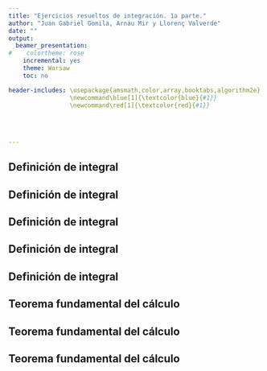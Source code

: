 ```yaml
---
title: "Ejercicios resueltos de integración. 1a parte."
author: "Juan Gabriel Gomila, Arnau Mir y Llorenç Valverde"
date: ""
output:
  beamer_presentation:
#    colortheme: rose
    incremental: yes
    theme: Warsaw
    toc: no

header-includes: \usepackage{amsmath,color,array,booktabs,algorithm2e}
                 \newcommand\blue[1]{\textcolor{blue}{#1}}
                 \newcommand\red[1]{\textcolor{red}{#1}}
                 

                 
              
---
```




## Definición de integral

\begin{block}{Ejercicio 1}
Consideremos la función $f(x)=1+x^2$ en el intervalo $[0,1]$. Demostrar que la función es integrable en el intervalo anterior.
\end{block}

## Definición de integral

\begin{block}{\textcolor{green}{Solución}}
\blue{
Consideremos la sucesión de particiones siguiente:
$$
P_n={x_0=0<\frac{1}{n}<\cdots <\frac{n}{n}=x_n=1},
$$
es decir $x_i=\frac{i}{n}$, $i=0,\ldots,n$.\newline
\pause
La suma inferior de $f$ respecto la particion $P_n$ será:
\begin{eqnarray*}
L(f,P_n) & = & \sum_{i=1}^n m_i\cdot (x_i-x_{i-1})=\sum_{i=1}^n\inf_{x\in [x_{i-1},x_i]}f(x)\cdot (x_i-x_{i-1})\pause \\ &=& \sum_{i=1}^n f(x_{i-1})\cdot \frac{1}{n}=\pause \frac{1}{n}\sum_{i=1}^n f\left(\frac{i-1}{n}\right)\\ & = & \pause \frac{1}{n}\sum_{i=1}^n \left(1+\frac{(i-1)^2}{n^2}\right) =\pause \frac{1}{n}\left(n+\frac{1}{n^2}\sum_{i=0}^{n-1} i^2\right)
\end{eqnarray*}
}
\end{block}

## Definición de integral

\begin{block}{\textcolor{green}{Solución (cont.)}}
\blue{
A continuación usamos la expresión siguiente:
$$
\sum_{i=1}^m i^2 = \frac{1}{6} m (m+1) (2m+1).
$$
\pause
La suma inferior de $f$ respecto de $P_n$ será:
\begin{eqnarray*}
L(f,P_n) & = &  \frac{1}{n}\left(n+\frac{1}{n^2}\cdot \frac{1}{6} (n-1) n (2(n-1)+1)\right)\pause\\ & = & 1+\frac{1}{6n^3}\cdot (n-1)n(2n-1)=1+\frac{(n-1)(2n-1)}{6n^2}.
\end{eqnarray*}
\pause
}
\end{block}

## Definición de integral

\begin{block}{\textcolor{green}{Solución (cont.)}}
\blue{
La suma superior de $f$ respecto de $P_n$ será:
\begin{eqnarray*}
U(f,P_n) & = & \sum_{i=1}^n M_i\cdot (x_i-x_{i-1})=\sum_{i=1}^n\sup_{x\in [x_{i-1},x_i]}f(x)\cdot (x_i-x_{i-1})\pause \\ &=& \sum_{i=1}^n f(x_{i})\cdot \frac{1}{n}=\pause \frac{1}{n}\sum_{i=1}^n f\left(\frac{i}{n}\right)\\ & = & \pause \frac{1}{n}\sum_{i=1}^n \left(1+\frac{i^2}{n^2}\right) =\pause \frac{1}{n}\left(n+\frac{1}{n^2}\sum_{i=1}^{n} i^2\right)\\\pause &=& 1+\frac{1}{n^3}\cdot\frac{1}{6}n (n+1)(2n+1)\pause =1+\frac{(n+1)(2n+1)}{6n^2}.
\end{eqnarray*}
}
\end{block}


## Definición de integral

\begin{block}{\textcolor{green}{Solución} (cont.)}
\blue{
A continuación calculemos $\displaystyle\lim_{n\to\infty}L(f,P_n)$ y $\displaystyle\lim_{n\to\infty} U(f,P_n)$:
\begin{eqnarray*}
L(f,P_n) & = & \lim_{n\to\infty}1+\frac{(n+1)(2n+1)}{6n^2}=1+\frac{2}{6}=\frac{4}{3},\\\pause
U(f, P_n)  &= & \lim_{n\to\infty}1+\frac{(n+1)(2n+1)}{6n^2}=1+\frac{2}{6}=\frac{4}{3}.
\end{eqnarray*}
\pause
Como los dos límites anteriores coinciden y además $\displaystyle\lim_{n\to\infty}\delta(P_n)=\lim_{n\to\infty}\frac{1}{n}=0$, deducimos que la función $f$ es integrable en el intervalo $[0,1]$ y además $\displaystyle\int_{[0,1]} f=\frac{4}{3}$.
}
\end{block}

## Teorema fundamental del cálculo

\begin{block}{Ejercicio 2}
La función error:
$$
\mathrm{erf}(x)=\frac{2}{\sqrt{\pi}}\int_0^x\mathrm{e}^{-t^2}\, dt
$$
se usa en probabilidad, estadística y ingeniería.
\begin{enumerate}[a)]
\item Demostrar que $\displaystyle\int_a^b \mathrm{e}^{-t^2}\, dt=\frac{\sqrt{\pi}}{2}(\mathrm{erf(b)}-\mathrm{erf}(a))$.
\item Demostrar que la función $y=x^2\mathrm{erf}(x)$ satisface la ecuación diferencial $\sqrt{\pi} x y'=2\sqrt{\pi} y+2x^3\mathrm{e}^{-x^2}$.
\end{enumerate}
\end{block}

## Teorema fundamental del cálculo

\begin{block}{\textcolor{green}{Solución}}
\blue{
Apartado a). Aplicando la propiedad de la aditividad de la integral en un intervalo tenemos que:\pause
$$
\mathrm{erf}(b)-\mathrm{erf}(a)\pause =\frac{2}{\sqrt{\pi}}\left(\int_0^b\mathrm{e}^{-t^2}\, dt-\int_0^a\mathrm{e}^{-t^2}\, dt\right) \pause =\frac{2}{\sqrt{\pi}}\int_a^b\mathrm{e}^{-t^2}\, dt,
$$
y, por tanto,\pause
$$
\int_a^b\mathrm{e}^{-t^2}\, dt =\frac{\sqrt{\pi}}{2}(\mathrm{erf}(b)-\mathrm{erf}(a)).
$$
}
\end{block}

## Teorema fundamental del cálculo

\begin{block}{\textcolor{green}{Solución (cont.)}}
\blue{
Apartado b). Aplicando el Teorema fundamental del cálculo, podemos hallar la derivada de la función $\mathrm{erf}(x)$:\pause
$$
\mathrm{erf}'(x)=\frac{2}{\sqrt{\pi}}\mathrm{e}^{-x^2}.
$$
\pause
Por tanto,
\begin{eqnarray*}
y' & =& 2x\cdot\mathrm{erf}(x)+x^2\cdot \mathrm{erf}'(x)=\pause 2x\cdot\mathrm{erf}(x)+x^2\cdot \frac{2}{\sqrt{\pi}}\mathrm{e}^{-x^2}\\\pause &=&
2x\cdot \frac{y}{x^2}+\frac{2x^2}{\sqrt{\pi}}\mathrm{e}^{-x^2}=\pause  \frac{2y}{x}+\frac{2x^2}{\sqrt{\pi}}\mathrm{e}^{-x^2}.
\end{eqnarray*}
\pause
Multiplicando por $\sqrt{\pi} x$ nos queda:\pause
$$
\sqrt{\pi} x y' = 2\sqrt{\pi} y+2x^3 \mathrm{e}^{-x^2}.
$$
}
\end{block}